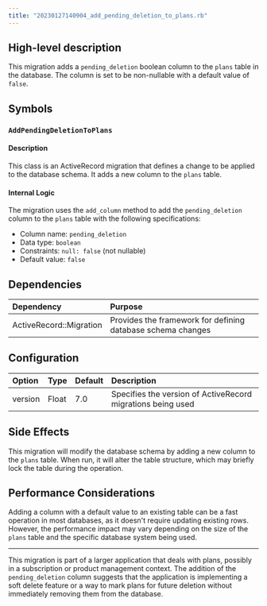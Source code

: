 ```yaml
---
title: "20230127140904_add_pending_deletion_to_plans.rb"
---
```


## High-level description
This migration adds a `pending_deletion` boolean column to the `plans` table in the database. The column is set to be non-nullable with a default value of `false`.

## Symbols

### `AddPendingDeletionToPlans`
#### Description
This class is an ActiveRecord migration that defines a change to be applied to the database schema. It adds a new column to the `plans` table.

#### Internal Logic
The migration uses the `add_column` method to add the `pending_deletion` column to the `plans` table with the following specifications:
- Column name: `pending_deletion`
- Data type: `boolean`
- Constraints: `null: false` (not nullable)
- Default value: `false`

## Dependencies
| Dependency | Purpose |
|:-----------|:--------|
| ActiveRecord::Migration | Provides the framework for defining database schema changes |

## Configuration
| Option | Type | Default | Description |
|:-------|:-----|:--------|:------------|
| version | Float | 7.0 | Specifies the version of ActiveRecord migrations being used |

## Side Effects
This migration will modify the database schema by adding a new column to the `plans` table. When run, it will alter the table structure, which may briefly lock the table during the operation.

## Performance Considerations
Adding a column with a default value to an existing table can be a fast operation in most databases, as it doesn't require updating existing rows. However, the performance impact may vary depending on the size of the `plans` table and the specific database system being used.

---

This migration is part of a larger application that deals with plans, possibly in a subscription or product management context. The addition of the `pending_deletion` column suggests that the application is implementing a soft delete feature or a way to mark plans for future deletion without immediately removing them from the database.